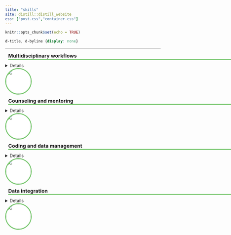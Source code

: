 ```yaml
---
title: "skills"
site: distill::distill_website
css: ["post.css","container.css"]
---
```


```r
knitr::opts_chunk$set(echo = TRUE)
```

```css
d-title, d-byline {display: none}
```

<hr>

<!----------------------------------------------------------------------------------------------------------------------------------------------------->
<!----------------------------------------------------------------------------------------------------------------------------------------------------->

<div>

<h3 style="border-bottom:3px solid #77C66E;margin:10;width:80vh;">Multidisciplinary workflows</h3>
<details style="cursor: pointer;">
<p align="justify">

</p>

</div>

<aside>
<img src="./images/symbol_multidisciplinary.png" width=80 style="border:3px solid #77C66E;border-radius: 50%;background-color:#ffffff;">
</aside>

<!----------------------------------------------------------------------------------------------------------------------------------------------------->

<div>

<h3 style="border-bottom:3px solid #77C66E;margin:10;width:80vh;">Counseling and mentoring</h3>
<details>
<p align="justify">
</p>

</div>

<aside>
<img src="./images/symbol_counseling.png" width=80 style="border:3px solid #77C66E;border-radius: 50%;background-color:#ffffff;">
</aside>

<!----------------------------------------------------------------------------------------------------------------------------------------------------->

<div>

<h3 style="border-bottom:3px solid #77C66E;margin:10;width:80vh;">Coding and data management</h3>

<details>
<p align="justify">
My daily work involves the mobilization of large datasets with Gigabytes - and even Terabytes! - of data, making coding a critical tool. I often combine R and Python, using the first for generic data management and the latter for large-scale spatial data analysis. In this process, I developed several R packages to make my job more efficient, such as <a href="https://github.com/RRemelgado/rsMove">**rsMove**</a>, <a href="https://github.com/RRemelgado/CAWaR">**CAWaR**</a>, and <a href="https://github.com/RRemelgado/fieldRS">**fieldRS**</a>. More recently, I developed <a href="">**masDMT**</a>, whcih offers a light system to manage and access data within the Macroecology and Society (MAS) lab, build standardized reports and plots, and submit jobs to iDiv's cloud computing resources.
</p>
</div>
<aside>
<img src="./images/symbol_tools.png" width=80 style="border:3px solid #77C66E;border-radius: 50%;background-color:#ffffff;">
</aside>

<!----------------------------------------------------------------------------------------------------------------------------------------------------->

<div>

<h3 style="border-bottom:3px solid #77C66E;margin:10;width:80vh;">Data integration</h3>
<details>
<p align="justify">
I built my career within multidisciplinary settings, and this motivated me to develop skills in data integration. In the past, I mobilized large amounts of data such as satellite imagery (e.g. Landsat, MODIS, Sentinel), climate reanalysis and meteorological observations (e.g. <a href="https://www.ecad.eu/dailydata/">**ECAD**</a>), high-resolution GPS tracking data (e.g. <a href="https://www.movebank.org/cms/movebank-main">**MoveBank**</a>), species observations (e.g. <a href="https://www.gbif.org/">**GBIF**</a>), and land statistics (e.g. <a href="http://www.fao.org/faostat/en/#data/QC">**FAOSTAT**</a>). Integrating multiple data sources is a common aspect of my daily work, and these data frequently differ in type, spatial and temporal scale, and thematic scope.
</p>
</div>
<aside>
<img src="./images/symbol_data.png" width=80 style="border:3px solid #77C66E;border-radius: 50%;background-color:#ffffff;">
</aside>


